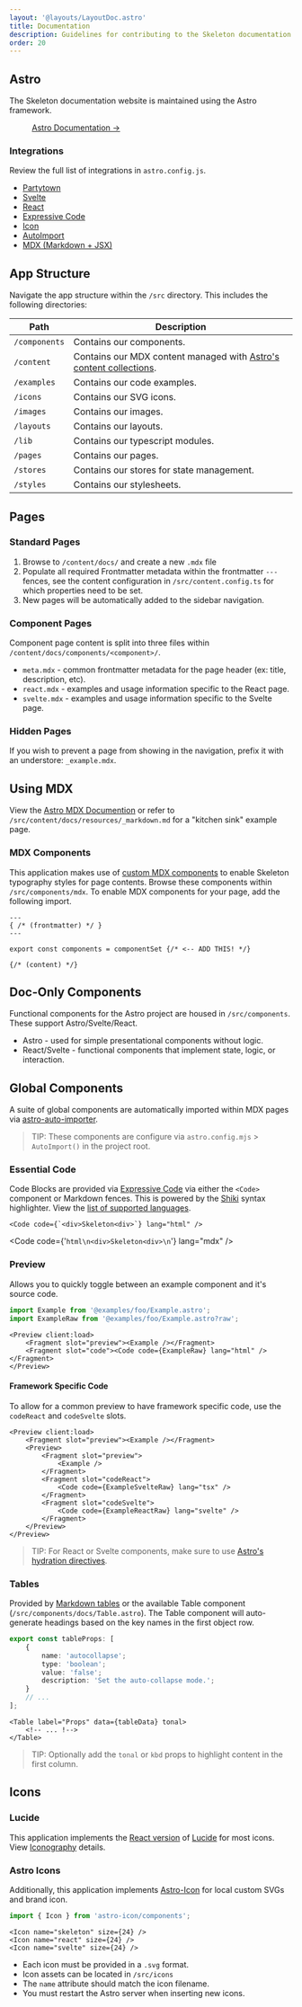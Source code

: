 ```yaml
---
layout: '@layouts/LayoutDoc.astro'
title: Documentation
description: Guidelines for contributing to the Skeleton documentation website.
order: 20
---
```



## Astro

The Skeleton documentation website is maintained using the Astro framework.

<figure class="linker bg-noise">
	<a href="https://astro.build/" target="_blank" class="btn preset-filled">
		Astro Documentation &rarr;
	</a>
</figure>

### Integrations

Review the full list of integrations in `astro.config.js`.

- [Partytown](https://docs.astro.build/en/guides/integrations-guide/partytown/)
- [Svelte](https://docs.astro.build/en/guides/integrations-guide/svelte/)
- [React](https://docs.astro.build/en/guides/integrations-guide/react/)
- [Expressive Code](https://expressive-code.com/)
- [Icon](https://www.astroicon.dev/)
- [AutoImport](https://github.com/delucis/astro-auto-import)
- [MDX (Markdown + JSX)](https://docs.astro.build/en/guides/markdown-content/)

## App Structure

Navigate the app structure within the `/src` directory. This includes the following directories:

| Path          | Description                                                                                                                   |
| ------------- | ----------------------------------------------------------------------------------------------------------------------------- |
| `/components` | Contains our components.                                                                                                      |
| `/content`    | Contains our MDX content managed with [Astro's content collections](https://docs.astro.build/en/guides/content-collections/). |
| `/examples`   | Contains our code examples.                                                                                                   |
| `/icons`      | Contains our SVG icons.                                                                                                       |
| `/images`     | Contains our images.                                                                                                          |
| `/layouts`    | Contains our layouts.                                                                                                         |
| `/lib`        | Contains our typescript modules.                                                                                              |
| `/pages`      | Contains our pages.                                                                                                           |
| `/stores`     | Contains our stores for state management.                                                                                     |
| `/styles`     | Contains our stylesheets.                                                                                                     |

## Pages

### Standard Pages

1. Browse to `/content/docs/` and create a new `.mdx` file
2. Populate all required Frontmatter metadata within the frontmatter `---` fences, see the content configuration in `/src/content.config.ts` for which properties need to be set.
3. New pages will be automatically added to the sidebar navigation.

### Component Pages

Component page content is split into three files within `/content/docs/components/<component>/`.

- `meta.mdx` - common frontmatter metadata for the page header (ex: title, description, etc).
- `react.mdx` - examples and usage information specific to the React page.
- `svelte.mdx` - examples and usage information specific to the Svelte page.

### Hidden Pages

If you wish to prevent a page from showing in the navigation, prefix it with an understore: `_example.mdx`.

## Using MDX

View the [Astro MDX Documention](https://docs.astro.build/en/guides/markdown-content/) or refer to `/src/content/docs/resources/_markdown.md` for a "kitchen sink" example page.

### MDX Components

This application makes use of [custom MDX components](https://mdxjs.com/table-of-components/) to enable Skeleton typography styles for page contents. Browse these components within `/src/components/mdx`. To enable MDX components for your page, add the following import.

```mdx
---
{ /* (frontmatter) */ }
---

export const components = componentSet {/* <-- ADD THIS! */}

{/* (content) */}
```

## Doc-Only Components

Functional components for the Astro project are housed in `/src/components`. These support Astro/Svelte/React.

- Astro - used for simple presentational components without logic.
- React/Svelte - functional components that implement state, logic, or interaction.

## Global Components

A suite of global components are automatically imported within MDX pages via [astro-auto-importer](https://github.com/delucis/astro-auto-import/tree/main/packages/astro-auto-import).

> TIP: These components are configure via `astro.config.mjs` > `AutoImport()` in the project root.

### Essential Code

Code Blocks are provided via [Expressive Code](https://expressive-code.com/) via either the `<Code>` component or Markdown fences. This is powered by the [Shiki](https://shiki.matsu.io/) syntax highlighter. View the [list of supported languages](https://github.com/shikijs/textmate-grammars-themes/blob/main/packages/tm-grammars/README.md).

```tsx
<Code code={`<div>Skeleton<div>`} lang="html" />
```

<Code code={'```html\n<div>Skeleton<div>\n```'} lang="mdx" />

### Preview

Allows you to quickly toggle between an example component and it's source code.

```ts
import Example from '@examples/foo/Example.astro';
import ExampleRaw from '@examples/foo/Example.astro?raw';
```

```astro
<Preview client:load>
	<Fragment slot="preview"><Example /></Fragment>
	<Fragment slot="code"><Code code={ExampleRaw} lang="html" /></Fragment>
</Preview>
```

#### Framework Specific Code

To allow for a common preview to have framework specific code, use the `codeReact` and `codeSvelte` slots.

```astro
<Preview client:load>
	<Fragment slot="preview"><Example /></Fragment>
	<Preview>
		<Fragment slot="preview">
			<Example />
		</Fragment>
		<Fragment slot="codeReact">
			<Code code={ExampleSvelteRaw} lang="tsx" />
		</Fragment>
		<Fragment slot="codeSvelte">
			<Code code={ExampleReactRaw} lang="svelte" />
		</Fragment>
	</Preview>
</Preview>
```

> TIP: For React or Svelte components, make sure to use [Astro's hydration directives](https://docs.astro.build/en/guides/framework-components/#hydrating-interactive-components).

### Tables

Provided by [Markdown tables](https://www.tablesgenerator.com/markdown_tables) or the available Table component (`/src/components/docs/Table.astro`). The Table component will auto-generate headings based on the key names in the first object row.

```ts
export const tableProps: [
	{
		name: 'autocollapse';
		type: 'boolean';
		value: 'false';
		description: 'Set the auto-collapse mode.';
	}
	// ...
];
```

```svelte
<Table label="Props" data={tableData} tonal>
	<!-- ... !-->
</Table>
```

> TIP: Optionally add the `tonal` or `kbd` props to highlight content in the first column.

## Icons

### Lucide

This application implements the [React version](https://lucide.dev/guide/packages/lucide-react) of [Lucide](https://lucide.dev/) for most icons. View <a href="/docs/integrations/iconography/svelte" class="anchor">Iconography</a> details.

### Astro Icons

Additionally, this application implements [Astro-Icon](https://www.astroicon.dev/) for local custom SVGs and brand icon.

```ts
import { Icon } from 'astro-icon/components';
```

```tsx
<Icon name="skeleton" size={24} />
<Icon name="react" size={24} />
<Icon name="svelte" size={24} />
```

- Each icon must be provided in a `.svg` format.
- Icon assets can be located in `/src/icons`
- The `name` attribute should match the icon filename.
- You must restart the Astro server when inserting new icons.
